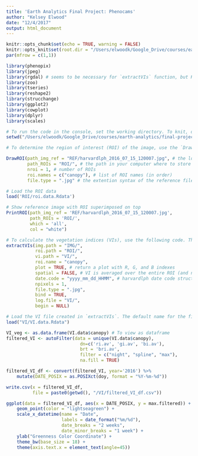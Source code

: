 ```yaml
---
title: 'Earth Analytics Final Project: Phenocams'
author: "Kelsey Elwood"
date: "12/4/2017"
output: html_document
---
```



```r
knitr::opts_chunk$set(echo = TRUE, warning = FALSE)
knitr::opts_knit$set(root.dir = "/Users/elwoodk/Google_Drive/courses/earth-analytics/final-project/phenocam/RGB/") # set root directory
par(mfrow = c(1,1))
```

```r
library(phenopix)
library(jpeg)
library(rgdal) # seems to be necessary for `extractVIs` function, but Kelsey hasn't figured out why yet
library(zoo)
library(tseries)
library(reshape2)
library(strucchange)
library(ggplot2)
library(cowplot)
library(dplyr)
library(scales)
```

```r
# To run the code in the console, set the working directory. To knit, do NOT set the working directory as the root directory should be set directly in the knitr options (code chunk #1)
setwd("/Users/elwoodk/Google_Drive/courses/earth-analytics/final-project/phenocam/RGB/")
```

```r
# To determine the region of interest (ROI) of the image, use the `DrawROI` function of the `phenopix` package. Click the vertices of the desired ROI. For macs, push the `esc` button on the keyboard to indicate when you are finished. This process only needs to be completed once.

DrawROI(path_img_ref = "REF/harvardlph_2016_07_15_120007.jpg", # the location of your reference image
        path_ROIs = "ROI/", # the path in your computer where to store RData with ROI properties
        nroi = 1, # number of ROIs
        roi.names = c("canopy"), # list of ROI names (in order)
        file.type = ".jpg" # the extention syntax of the reference file) 
```

```r
# Load the ROI data
load('ROI/roi.data.Rdata')

# Show reference image with ROI superimposed on top
PrintROI(path_img_ref = 'REF/harvardlph_2016_07_15_120007.jpg',
         path_ROIs = 'ROI/',
         which = 'all',
         col = "white")
```

```r
# To calculate the vegetation indices (VIs), use the following code. This process only needs to be done once. It takes between 10 and 30 minutes depending on the number of images and their quality (number of pixels in the image).
extractVIs(img.path = "IMG/", 
           roi.path = "ROI/", 
           vi.path = "VI/", 
           roi.name = "canopy", 
           plot = TRUE, # return a plot with R, G, and B indexes
           spatial = FALSE, # VI is averaged over the entire ROI (and not for each pixel individually)
           date.code = "yyyy_mm_dd_HHMM", # harvardlph date code structure embedded in file names
           npixels = 1,
           file.type = ".jpg", 
           bind = TRUE, 
           log.file = "VI/", 
           begin = NULL)
```


```r
# Load the VI file created in `extractVIs`. The default name for the file is "VI.data"
load("VI/VI.data.Rdata")

VI_veg <- as.data.frame(VI.data$canopy) # To view as dataframe
filtered_VI <- autoFilter(data = unique(VI.data$canopy), 
                            dn=c('ri.av', 'gi.av', 'bi.av'), 
                            brt = 'bri.av', 
                            filter = c("night", "spline", "max"), 
                            na.fill = TRUE)

filtered_VI_df <- convert(filtered_VI, year='2016') %>% 
    mutate(DATE_POSIX = as.POSIXct(doy, format = "%Y-%m-%d"))

```

```r
write.csv(x = filtered_VI_df, 
          file = paste0(getwd(), "/VI/filtered_VI_df.csv"))

```

```r
ggplot(data = filtered_VI_df, aes(x = DATE_POSIX, y = max.filtered)) +
    geom_point(color = "lightseagreen") +
    scale_x_datetime(name = "Date",
                     labels = date_format("%m/%d"), 
                     date_breaks = "2 weeks",
                     date_minor_breaks = "1 week") +
    ylab("Greenness Color Coordinate") + 
    theme_bw(base_size = 18) + 
    theme(axis.text.x = element_text(angle=45))

```


